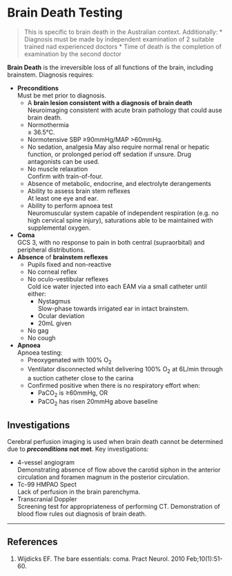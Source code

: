 # Brain Death Testing


>This is specific to brain death in the Australian context. Additionally:
>* Diagnosis must be made by independent examination of 2 suitable trained nad experienced doctors
>* Time of death is the completion of examination by the second doctor

**Brain Death** is the irreversible loss of all functions of the brain, including brainstem. Diagnosis requires:

* **Preconditions**  
Must be met prior to diagnosis.
	* A **brain lesion consistent with a diagnosis of brain death**  
	Neuroimaging consistent with acute brain pathology that could ause brain death.
	* Normothermia  
	≥ 36.5°C.
	* Normotensive 
	SBP ≥90mmHg/MAP >60mmHg.
	* No sedation, analgesia 
	May also require normal renal or hepatic function, or prolonged period off sedation if unsure. Drug antagonists can be used.
	* No muscle relaxation  
	Confirm with train-of-four.
	* Absence of metabolic, endocrine, and electrolyte derangements
	* Ability to assess brain stem reflexes  
	At least one eye and ear.
	* Ability to perform apnoea test  
	Neuromuscular system capable of independent respiration (e.g. no high cervical spine injury), saturations able to be maintained with supplemental oxygen.
* **Coma**  
GCS 3, with no response to pain in both central (supraorbital) and peripheral distributions.
* **Absence** of **brainstem reflexes**
	* Pupils fixed and non-reactive
	* No corneal reflex
	* No oculo-vestibular reflexes  
	Cold ice water injected into each EAM via a small catheter until either:
		* Nystagmus  
		Slow-phase towards irrigated ear in intact brainstem.
		* Ocular deviation
		* 20mL given
	* No gag
	* No cough
* **Apnoea**  
Apnoea testing:
	* Preoxygenated with 100% O<sub>2</sub>
	* Ventilator disconnected whilst delivering 100% O<sub>2</sub> at 6L/min through a suction catheter close to the carina
	* Confirmed positive when there is no respiratory effort when:
		* PaCO<sub>2</sub> is ≥60mmHg, OR
		* PaCO<sub>2</sub> has risen 20mmHg above baseline


## Investigations

Cerebral perfusion imaging is used when brain death cannot be determined due to ***preconditions* not met**. Key investigations:

* 4-vessel angiogram  
Demonstrating absence of flow above the carotid siphon in the anterior circulation and foramen magnum in the posterior circulation.
* Tc-99 HMPAO Spect  
Lack of perfusion in the brain parenchyma.
* Transcranial Doppler  
Screening test for appropriateness of performing CT. Demonstration of blood flow rules out diagnosis of brain death.



---

## References

1. Wijdicks EF. The bare essentials: coma. Pract Neurol. 2010 Feb;10(1):51-60.